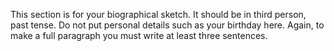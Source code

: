 This section is for your biographical sketch. It should be in third person, past tense. Do not put personal details such as your birthday here. Again, to make a full paragraph you must write at least three sentences.

